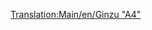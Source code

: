 [[Translation:Main/en/Ginzu "A4"]]{{Template:Train/Fr
|Nom=Ginzu "A4"
|Image=[[File:en/Ginzua4.png]]
|Coût=22 265£ (44 530$)
|Vitesse=128 km/h (80 mph)
|Poids=162 t
|Puissance=1200 cv (895 kW)
|Entretien=2 296£ (4 592$)
|Conception=1935
|Vie=20
|Capacité=N/A
|Description=Le train à vapeur le plus couramment utilisé, jusqu'à ce que les trains diésel deviennent disponibles. La Ginzu est disponible dès le début (si vous commencez autour de 1945), et est la plus rapide de toutes les locomotives à vapeur disponibles. Plus tard, la [[Main/fr/SH "8P"|SH "8P"]] deviendra disponible.
|Réalité=C'est une version renommée de la locomotive [http://www.wikipedia.org/wiki/fr:LNER Classe A4 British Gresley A4]. Une locomotive British Gresley A4, nommée "Mallard", détient le record de la locomotive à vapeur la plus rapide à 126 mph (202.8 km/h).<br/>
Pour plus d'information, voyez http://www.lner.info/locos/A/a4.shtml (en anglais).
}}